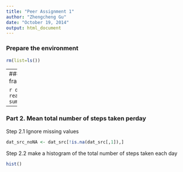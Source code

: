 ```yaml
---
title: "Peer Assignment 1"
author: "Zhengcheng Gu"
date: "October 19, 2014"
output: html_document
---
```

### Prepare the environment
```r
rm(list=ls())
```
---
### Part 1. Loading and preprocessing the data
Read in data and save it into dat_src as a data frame

```r
dat_src <-read.csv("~/Documents/Rwork/ReproducibleResearch/RepData_PeerAssessment1/activity.csv")
summary(dat_src)
class(dat_src)
```
---
### Part 2. Mean total number of steps taken perday

Step 2.1 Ignore missing values
```r
dat_src_noNA <- dat_src[!is.na(dat_src[,1]),]
```

Step 2.2 make a histogram of the total number of steps taken each day
```r
hist()
```